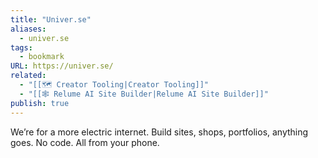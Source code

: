 ```yaml
---
title: "Univer.se"
aliases:
  - univer.se
tags:
  - bookmark
URL: https://univer.se/
related:
  - "[[🗺️ Creator Tooling|Creator Tooling]]"
  - "[[🕸️ Relume AI Site Builder|Relume AI Site Builder]]"
publish: true
---
```




We’re for a more electric internet. Build sites, shops, portfolios, anything goes.
No code. All from your phone.
